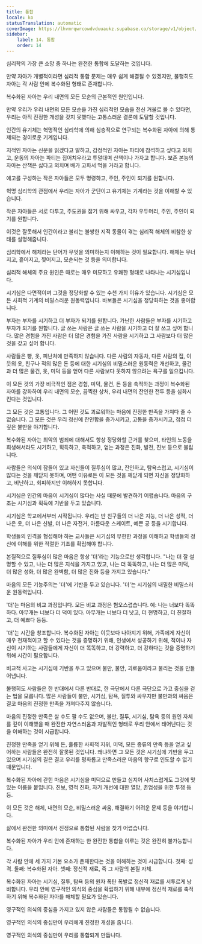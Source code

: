 ```yaml
---
title: 통합
locale: ko
statusTranslation: automatic
coverImage: https://lhvmrqwrcowdvduuaukz.supabase.co/storage/v1/object/public/strapi-uploads/small_cover-educacion-fundamental.webp-2d51a7828a2b1309555be27f7e2a61a0.webp
sidebar:
    label: 14. 통합
    order: 14
---
```

심리학의 가장 큰 소망 중 하나는 완전한 통합에 도달하는 것입니다.

만약 자아가 개별적이라면 심리적 통합 문제는 매우 쉽게 해결될 수 있겠지만, 불행히도 자아는 각 사람 안에 복수화된 형태로 존재합니다.

복수화된 자아는 우리 내면의 모든 모순의 근본적인 원인입니다.

만약 우리가 우리 내면의 모든 모순을 가진 심리적인 모습을 전신 거울로 볼 수 있다면, 우리는 아직 진정한 개성을 갖지 못했다는 고통스러운 결론에 도달할 것입니다.

인간의 유기체는 혁명적인 심리학에 의해 심층적으로 연구되는 복수화된 자아에 의해 통제되는 경이로운 기계입니다.

지적인 자아는 신문을 읽겠다고 말하고, 감정적인 자아는 파티에 참석하고 싶다고 외치고, 운동의 자아는 파티는 집어치우라고 투덜대며 산책이나 가자고 합니다. 보존 본능의 자아는 산책은 싫다고 외치며 배가 고파서 먹을 거라고 합니다.

에고를 구성하는 작은 자아들은 모두 명령하고, 주인, 주인이 되기를 원합니다.

혁명 심리학의 관점에서 우리는 자아가 군단이고 유기체는 기계라는 것을 이해할 수 있습니다.

작은 자아들은 서로 다투고, 주도권을 잡기 위해 싸우고, 각자 우두머리, 주인, 주인이 되기를 원합니다.

이것은 잘못해서 인간이라고 불리는 불쌍한 지적 동물이 겪는 심리적 해체의 비참한 상태를 설명해줍니다.

심리학에서 해체라는 단어가 무엇을 의미하는지 이해하는 것이 필요합니다. 해체는 무너지고, 흩어지고, 찢어지고, 모순되는 것 등을 의미합니다.

심리적 해체의 주요 원인은 때로는 매우 미묘하고 유쾌한 형태로 나타나는 시기심입니다.

시기심은 다면적이며 그것을 정당화할 수 있는 수천 가지 이유가 있습니다. 시기심은 모든 사회적 기계의 비밀스러운 원동력입니다. 바보들은 시기심을 정당화하는 것을 좋아합니다.

부자는 부자를 시기하고 더 부자가 되기를 원합니다. 가난한 사람들은 부자를 시기하고 부자가 되기를 원합니다. 글 쓰는 사람은 글 쓰는 사람을 시기하고 더 잘 쓰고 싶어 합니다. 많은 경험을 가진 사람은 더 많은 경험을 가진 사람을 시기하고 그 사람보다 더 많은 것을 갖고 싶어 합니다.

사람들은 빵, 옷, 피난처에 만족하지 않습니다. 다른 사람의 자동차, 다른 사람의 집, 이웃의 옷, 친구나 적의 많은 돈 등에 대한 시기심의 비밀스러운 원동력은 개선하고, 물건과 더 많은 물건, 옷, 미덕 등을 얻어 다른 사람보다 못하지 않으려는 욕구를 일으킵니다.

이 모든 것의 가장 비극적인 점은 경험, 미덕, 물건, 돈 등을 축적하는 과정이 복수화된 자아를 강화하여 우리 내면의 모순, 끔찍한 상처, 우리 내면의 잔인한 전투 등을 심화시킨다는 것입니다.

그 모든 것은 고통입니다. 그 어떤 것도 괴로워하는 마음에 진정한 만족을 가져다 줄 수 없습니다. 그 모든 것은 우리 정신에 잔인함을 증가시키고, 고통을 증가시키고, 점점 더 깊은 불만을 야기합니다.

복수화된 자아는 최악의 범죄에 대해서도 항상 정당화할 근거를 찾으며, 타인의 노동을 희생해서라도 시기하고, 획득하고, 축적하고, 얻는 과정은 진화, 발전, 진보 등으로 불립니다.

사람들은 의식이 잠들어 있고 자신들이 질투심이 많고, 잔인하고, 탐욕스럽고, 시기심이 많다는 것을 깨닫지 못하며, 어떤 이유로든 이 모든 것을 깨닫게 되면 자신을 정당화하고, 비난하고, 회피하지만 이해하지 못합니다.

시기심은 인간의 마음이 시기심이 많다는 사실 때문에 발견하기 어렵습니다. 마음의 구조는 시기심과 획득에 기반을 두고 있습니다.

시기심은 학교에서부터 시작됩니다. 우리는 반 친구들의 더 나은 지능, 더 나은 성적, 더 나은 옷, 더 나은 신발, 더 나은 자전거, 아름다운 스케이트, 예쁜 공 등을 시기합니다.

학생들의 인격을 형성해야 하는 교사들은 시기심의 무한한 과정을 이해하고 학생들의 정신에 이해를 위한 적절한 기초를 확립해야 합니다.

본질적으로 질투심이 많은 마음은 항상 '더'라는 기능으로만 생각합니다. "나는 더 잘 설명할 수 있고, 나는 더 많은 지식을 가지고 있고, 나는 더 똑똑하고, 나는 더 많은 미덕, 더 많은 성화, 더 많은 완벽함, 더 많은 진화 등을 가지고 있습니다."

마음의 모든 기능주의는 '더'에 기반을 두고 있습니다. '더'는 시기심의 내밀한 비밀스러운 원동력입니다.

'더'는 마음의 비교 과정입니다. 모든 비교 과정은 혐오스럽습니다. 예: 나는 너보다 똑똑하다. 아무개는 너보다 더 덕이 있다. 아무개는 너보다 더 낫고, 더 현명하고, 더 친절하고, 더 예쁘다 등등.

'더'는 시간을 창조합니다. 복수화된 자아는 이웃보다 나아지기 위해, 가족에게 자신이 매우 천재적이고 할 수 있다는 것을 증명하기 위해, 인생에서 성공하기 위해, 적이나 자신이 시기하는 사람들에게 자신이 더 똑똑하고, 더 강력하고, 더 강하다는 것을 증명하기 위해 시간이 필요합니다.

비교적 사고는 시기심에 기반을 두고 있으며 불만, 불안, 괴로움이라고 불리는 것을 만들어냅니다.

불행히도 사람들은 한 반대에서 다른 반대로, 한 극단에서 다른 극단으로 가고 중심을 걷는 법을 모릅니다. 많은 사람들이 불만, 시기심, 탐욕, 질투와 싸우지만 불만과의 싸움은 결코 마음의 진정한 만족을 가져다주지 않습니다.

마음의 진정한 만족은 살 수도 팔 수도 없으며, 불만, 질투, 시기심, 탐욕 등의 원인 자체를 깊이 이해했을 때 완전한 자연스러움과 자발적인 형태로 우리 안에서 태어난다는 것을 이해하는 것이 시급합니다.

진정한 만족을 얻기 위해 돈, 훌륭한 사회적 지위, 미덕, 모든 종류의 만족 등을 얻고 싶어하는 사람들은 완전히 잘못된 것입니다. 왜냐하면 그 모든 것은 시기심에 기반을 두고 있으며 시기심의 길은 결코 우리를 평화롭고 만족스러운 마음의 항구로 인도할 수 없기 때문입니다.

복수화된 자아에 갇힌 마음은 시기심을 미덕으로 만들고 심지어 사치스럽게도 그것에 맛있는 이름을 붙입니다. 진보, 영적 진화, 자기 개선에 대한 열망, 존엄성을 위한 투쟁 등등.

이 모든 것은 해체, 내면의 모순, 비밀스러운 싸움, 해결하기 어려운 문제 등을 야기합니다.

삶에서 완전한 의미에서 진정으로 통합된 사람을 찾기 어렵습니다.

복수화된 자아가 우리 안에 존재하는 한 완전한 통합을 이루는 것은 완전히 불가능합니다.

각 사람 안에 세 가지 기본 요소가 존재한다는 것을 이해하는 것이 시급합니다. 첫째: 성격. 둘째: 복수화된 자아. 셋째: 정신적 재료, 즉 그 사람의 본질 자체.

복수화된 자아는 시기심, 질투, 탐욕 등의 원자 폭탄 폭발로 정신적 재료를 서투르게 낭비합니다. 우리 안에 영구적인 의식의 중심을 확립하기 위해 내부에 정신적 재료를 축적하기 위해 복수화된 자아를 해체할 필요가 있습니다.

영구적인 의식의 중심을 가지고 있지 않은 사람들은 통합될 수 없습니다.

영구적인 의식의 중심만이 우리에게 진정한 개성을 줍니다.

영구적인 의식의 중심만이 우리를 통합되게 만듭니다.

